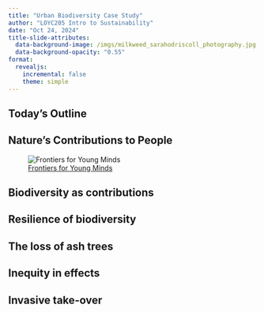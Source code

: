 ```yaml
---
title: "Urban Biodiversity Case Study"
author: "LOYC205 Intro to Sustainability"
date: "Oct 24, 2024"
title-slide-attributes:
  data-background-image: /imgs/milkweed_sarahodriscoll_photography.jpg
  data-background-opacity: "0.55"
format: 
  revealjs:
    incremental: false
    theme: simple
---
```



## Today's Outline 




## Nature's Contributions to People 


![[Frontiers for Young Minds](https://kids.frontiersin.org/articles/10.3389/frym.2020.00098)](imgs/ncp.jpg)



## Biodiversity as contributions 


## Resilience of biodiversity


## The loss of ash trees 

## Inequity in effects 

## Invasive take-over